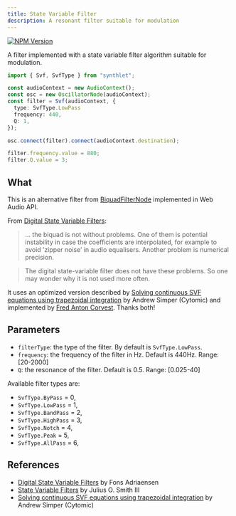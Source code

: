 ```yaml
---
title: State Variable Filter
description: A resonant filter suitable for modulation
---
```


[![NPM Version](https://img.shields.io/npm/v/@synthlet/state-variable-filter?label=@synthlet/state-variable-filter&color=%2322d3ee)](https://www.npmjs.com/package/@synthlet/state-variable-filter)


A filter implemented with a state variable filter algorithm suitable for modulation.

```ts
import { Svf, SvfType } from "synthlet";

const audioContext = new AudioContext();
const osc = new OscillatorNode(audioContext);
const filter = Svf(audioContext, {
  type: SvfType.LowPass
  frequency: 440,
  Q: 1,
});

osc.connect(filter).connect(audioContext.destination);

filter.frequency.value = 880;
filter.Q.value = 3;
```

<SvfExample />

## What

This is an alternative filter from [BiquadFilterNode](https://developer.mozilla.org/en-US/docs/Web/API/BiquadFilterNode) implemented in Web Audio API.

From [Digital State Variable Filters](https://kokkinizita.linuxaudio.org/papers/digsvfilt.pdf):

> ... the biquad is not without problems. One of them is potential instability in case the coefficients are interpolated, for example to avoid ’zipper noise’ in audio equalisers. Another problem is numerical precision.

> The digital state-variable filter does not have these problems. So one may wonder why it is not used more often.

It uses an optimized version described by [Solving continuous SVF equations using trapezoidal integration](https://www.cytomic.com/files/dsp/SvfLinearTrapOptimised2.pdf) by Andrew Simper (Cytomic) and implemented by [Fred Anton Corvest](https://github.com/FredAntonCorvest/Common-DSP/blob/master/Filter/SvfLinearTrapOptimised2.hpp). Thanks both!

## Parameters

- `filterType`: the type of the filter. By default is `SvfType.LowPass`.
- `frequency`: the frequency of the filter in Hz. Default is 440Hz. Range: [20-2000]
- `Q`: the resonance of the filter. Default is 0.5. Range: [0.025-40]

Available filter types are:

- `SvfType.ByPass` = 0,
- `SvfType.LowPass` = 1,
- `SvfType.BandPass` = 2,
- `SvfType.HighPass` = 3,
- `SvfType.Notch` = 4,
- `SvfType.Peak` = 5,
- `SvfType.AllPass` = 6,

## References

- [Digital State Variable Filters](https://kokkinizita.linuxaudio.org/papers/digsvfilt.pdf) by Fons Adriaensen
- [State Variable Filters](https://ccrma.stanford.edu/~jos/svf/svf.pdf) by Julius O. Smith III
- [Solving continuous SVF equations using trapezoidal integration](https://www.cytomic.com/files/dsp/SvfLinearTrapOptimised2.pdf) by Andrew Simper (Cytomic)

